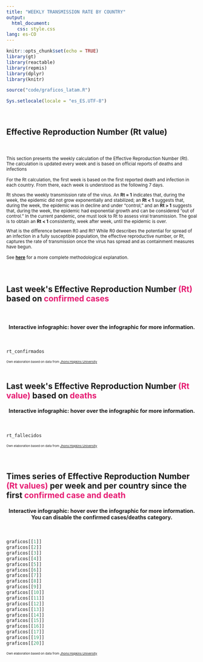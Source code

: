 ```yaml
---
title: "WEEKLY TRANSMISSION RATE BY COUNTRY"
output: 
  html_document: 
    css: style.css
lang: es-CO
---
```


```r
knitr::opts_chunk$set(echo = TRUE)
library(gt)
library(reactable)
library(repmis)
library(dplyr)
library(knitr)

source("code/graficos_latam.R")

Sys.setlocale(locale = "es_ES.UTF-8")
```

<br>
<h2>Effective Reproduction Number (Rt value)</h2>
<br>
<br>
<small>This section presents the weekly calculation of the Effective Reproduction Number (Rt). The calculation is updated every week and is based on official reports of deaths and infections

For the Rt calculation, the first week is based on the first reported death and infection in each country. From there, each week is understood as the following 7 days. 

Rt shows the weekly transmission rate of the virus. An **Rt = 1** indicates that, during the week, the epidemic did not grow exponentially and stabilized; an **Rt < 1** suggests that, during the week, the epidemic was in decline and under "control," and an **Rt > 1** suggests that, during the week, the epidemic had exponential growth and can be considered "out of control." In the current pandemic, one must look to Rt to assess viral transmission. The goal is to obtain an **Rt < 1** consistently, week after week, until the epidemic is over. 

What is the difference between R0 and Rt? While R0 describes the potential for spread of an infection in a fully susceptible population, the effective reproductive number, or Rt, captures the rate of transmission once the virus has spread and as containment measures have begun. 

See [**here**](https://rafalopezv.io/static/avina/methodological_annex_english.pdf) for a more complete methodological explanation.</small>
<br>
<br>
<br>

<h2 style = color: #000000;>
    Last week's Effective Reproduction Number <span style = "color: #e61b72"><b>(Rt)</b></span> based on <span style = "color: #e61b72"><b>confirmed cases</b></span>
</h2>
<br>
<center><h4>Interactive infographic: hover over the infographic for more information.</h4></center>
<br>
```r
rt_confirmados
```
<small><small><small>
Own elaboration based on data from [Jhons Hopkins University](https://github.com/CSSEGISandData/COVID-19)
</small></small></small>
<br>
<br>

<h2 style = color: #000000;>
    Last week's Effective Reproduction Number <span style = "color: #e61b72"><b>(Rt value)</b></span> based on <span style = "color: #e61b72"><b>deaths</b></span>
</h2>

<center><h4>Interactive infographic: hover over the infographic for more information.</h4></center>
<br>
```r
rt_fallecidos
```
<small><small><small>
Own elaboration based on data from [Jhons Hopkins University](https://github.com/CSSEGISandData/COVID-19)
</small></small></small>
<br>
<br>
<br>

<h2 style = color: #000000;>
    Times series of Effective Reproduction Number <span style = "color: #e61b72"><b>(Rt values)</b></span> per week and per country since the first <span style = "color: #e61b72"><b>confirmed case and death</b></span>
</h2>

<center><h4>Interactive infographic: hover over the infographic for more information. You can disable the confirmed cases/deaths category.</h4></center>
<br>
```r
graficos[[1]]
graficos[[2]]
graficos[[3]]
graficos[[4]]
graficos[[5]]
graficos[[6]]
graficos[[7]]
graficos[[8]]
graficos[[9]]
graficos[[10]]
graficos[[11]]
graficos[[12]]
graficos[[13]]
graficos[[14]]
graficos[[15]]
graficos[[16]]
graficos[[17]]
graficos[[19]]
graficos[[20]]
```
<small><small><small>
Own elaboration based on data from [Jhons Hopkins University](https://github.com/CSSEGISandData/COVID-19)
</small></small></small>